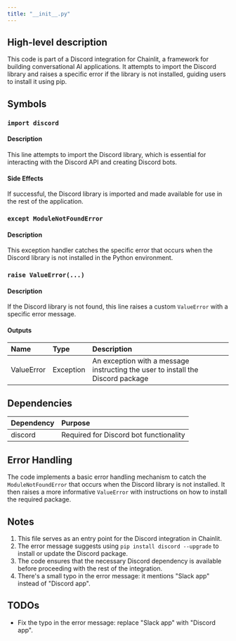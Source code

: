 ```yaml
---
title: "__init__.py"
---
```


## High-level description
This code is part of a Discord integration for Chainlit, a framework for building conversational AI applications. It attempts to import the Discord library and raises a specific error if the library is not installed, guiding users to install it using pip.

## Symbols

### `import discord`
#### Description
This line attempts to import the Discord library, which is essential for interacting with the Discord API and creating Discord bots.

#### Side Effects
If successful, the Discord library is imported and made available for use in the rest of the application.

### `except ModuleNotFoundError`
#### Description
This exception handler catches the specific error that occurs when the Discord library is not installed in the Python environment.

### `raise ValueError(...)`
#### Description
If the Discord library is not found, this line raises a custom `ValueError` with a specific error message.

#### Outputs
| Name | Type | Description |
|:-----|:-----|:------------|
| ValueError | Exception | An exception with a message instructing the user to install the Discord package |

## Dependencies
| Dependency | Purpose |
|:-----------|:--------|
| discord | Required for Discord bot functionality |

## Error Handling
The code implements a basic error handling mechanism to catch the `ModuleNotFoundError` that occurs when the Discord library is not installed. It then raises a more informative `ValueError` with instructions on how to install the required package.

## Notes
1. This file serves as an entry point for the Discord integration in Chainlit.
2. The error message suggests using `pip install discord --upgrade` to install or update the Discord package.
3. The code ensures that the necessary Discord dependency is available before proceeding with the rest of the integration.
4. There's a small typo in the error message: it mentions "Slack app" instead of "Discord app".

## TODOs
- Fix the typo in the error message: replace "Slack app" with "Discord app".